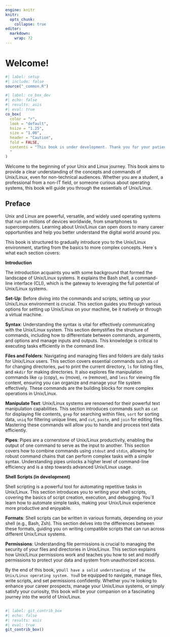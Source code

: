 ```yaml
---
engine: knitr
knitr:
  opts_chunk: 
    collapse: true
editor: 
  markdown: 
    wrap: 72
---
```


# Welcome! {.unnumbered}

```r
#| label: setup
#| include: false
source("_common.R")
```

```r
#| label: co_box_dev
#| echo: false
#| results: asis
#| eval: true
co_box(
  color = "r",
  look = "default", 
  hsize = "1.25", 
  size = "1.00", 
  header = "Caution", 
  fold = FALSE,
  contents = "This book is under development. Thank you for your patience.
  "
)
```

Welcome to the beginning of your Unix and Linux journey. This book aims
to provide a clear understanding of the concepts and commands of
Unix/Linux, even for non-technical audiences. Whether you are a student,
a professional from a non-IT field, or someone curious about operating
systems, this book will guide you through the essentials of Unix/Linux.

## Preface

Unix and Linux are powerful, versatile, and widely used operating
systems that run on millions of devices worldwide, from smartphones to
supercomputers. Learning about Unix/Linux can open doors to many career
opportunities and help you better understand the digital world around
you.

This book is structured to gradually introduce you to the Unix/Linux
environment, starting from the basics to more complex concepts. Here`s
what each section covers:

**Introduction**

The introduction acquaints you with some background that formed the
landscape of Unix/Linux systems. It explains the Bash shell, a
command-line interface (CLI), which is the gateway to leveraging the
full potential of Unix/Linux systems.

**Set-Up**: Before diving into the commands and scripts, setting up your
Unix/Linux environment is crucial. This section guides you through
various options for setting up Unix/Linux on your machine, be it
natively or through a virtual machine.

**Syntax**: Understanding the syntax is vital for effectively
communicating with the Unix/Linux system. This section demystifies the
structure of commands, including how to differentiate between commands,
arguments, and options and manage inputs and outputs. This knowledge is
critical to executing tasks efficiently in the command line.

**Files and Folders**: Navigating and managing files and folders are
daily tasks for Unix/Linux users. This section covers essential commands
such as `cd` for changing directories, `pwd` to print the current
directory, `ls` for listing files, and `mkdir` for making directories.
It also explores file manipulation commands like `cp` (copy), `mv`
(move), `rm` (remove), and `less` for viewing file content, ensuring you
can organize and manage your file system effectively. These commands are
the building blocks for more complex operations in Unix/Linux.

**Manipulate Text**: Unix/Linux systems are renowned for their powerful
text manipulation capabilities. This section introduces commands such as
`cat` for displaying file contents, `grep` for searching within
files, `sort` for sorting data, `uniq` for filtering unique lines, and
`cut`, `paste`, and `join` for editing files. Mastering these commands
will allow you to handle and process text data efficiently.

**Pipes**: Pipes are a cornerstone of Unix/Linux productivity, enabling
the output of one command to serve as the input to another. This section
covers how to combine commands using `stdout` and `stdin`, allowing for
robust command chains that can perform complex tasks with a simple
syntax. Understanding pipes unlocks a higher level of command-line
efficiency and is a step towards advanced Unix/Linux usage.

**Shell Scripts (in development)**

Shell scripting is a powerful tool for automating repetitive tasks in
Unix/Linux. This section introduces you to writing your shell scripts,
covering the basics of script creation, execution, and debugging. You`ll
learn how to automate simple tasks, making your Unix/Linux experience
more productive and enjoyable.

**Formats**: Shell scripts can be written in various formats, depending
on your shell (e.g., Bash, Zsh). This section delves into the
differences between these formats, guiding you on writing compatible
scripts that can run across different Unix/Linux systems.

**Permissions**: Understanding file permissions is crucial to managing
the security of your files and directories in Unix/Linux. This section
explains how Unix/Linux permissions work and teaches you how to set and
modify permissions to protect your data and system from unauthorized
access.

By the end of this book, you`ll have a solid understanding of the
Unix/Linux operating system. You`ll be equipped to navigate, manage
files, write scripts, and set permissions confidently. Whether you`re
looking to enhance your career prospects, manage your Unix/Linux
systems, or simply satisfy your curiosity, this book will be your
companion on a fascinating journey into the world of Unix/Linux.

## <!--# What This Book Is Not   -->

## <!--# Audience and Prerequisites -->

```r
#| label: git_contrib_box
#| echo: false
#| results: asis
#| eval: true
git_contrib_box()
```
